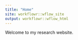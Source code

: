 ```yaml
---
title: "Home"
site: workflowr::wflow_site
output: workflowr::wflow_html
---
```


Welcome to my research website.
